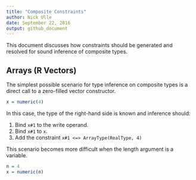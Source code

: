 ```yaml
---
title: "Composite Constraints"
author: Nick Ulle
date: September 22, 2016
output: github_document
---
```


This document discusses how constraints should be generated and resolved for
sound inference of composite types.


## Arrays (R Vectors)

The simplest possible scenario for type inference on composite types is a
direct call to a zero-filled vector constructor.
```r
x = numeric(4)
```
In this case, the type of the right-hand side is known and inference should:

1. Bind `x#1` to the write operand.
2. Bind `x#1` to `x`.
3. Add the constraint `x#1 <=> ArrayType(RealType, 4)`

This scenario becomes more difficult when the length argument is a variable.
```r
n = 4
x = numeric(n)
```

